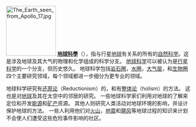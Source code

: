 [[File:The_Earth_seen_from_Apollo_17.jpg|135px]]
'''[[地球科學|地球科學]]'''（{{lang-en|Earth science}}），指与行星[[地球|地球]]有关系的所有的[[自然科学|自然科学]]。这是涉及地球及其大气的物理和化学组成的科学分支。 [[地球科学|地球科学]]可以被认为是[[行星科学|行星科学]]的一个分支，但历史悠久。 地球科学包括[[岩石圈|岩石圈]]，[[水圈|水圈]]，[[大气层|大气层]]，和[[生物圈|生物圈]]四个主要研究领域，每个领域都进一步细分为更专业的领域。

地球科学研究有[[还原论|还原论]]（Reductionism）的，和有[[整体论|整体论]]（holism）的方法。 这也是对[[地球|地球]]及其在太空中的邻居的研究。 一些地球科学家们利用对地球的了解来定位和开发[[能源|能源]]和[[矿产|矿产]]资源。 其他人则研究人类活动对地球环境的影响，并设计保护地球的方法。 一些人利用他们对[[火山|火山]]，[[地震|地震]]和[[飓风|飓风]]等地球过程的知识来计划不会使人们遭受这些危险事件影响的社区。